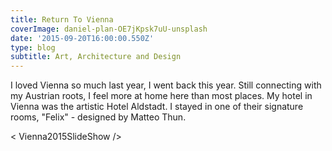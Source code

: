 ---
title: Return To Vienna
coverImage: daniel-plan-OE7jKpsk7uU-unsplash
date: '2015-09-20T16:00:00.550Z'
type: blog
subtitle: Art, Architecture and Design
---

I loved Vienna so much last year, I went back this year. Still connecting with my Austrian roots, I feel more at home here than most places. 
My hotel in Vienna was the artistic Hotel Aldstadt. I stayed in one of their signature rooms, "Felix" - designed by Matteo Thun.

< Vienna2015SlideShow />